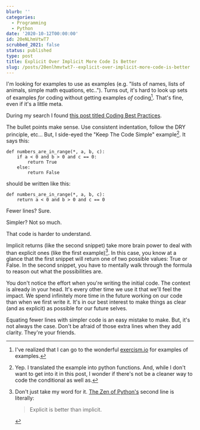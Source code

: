 ```yaml
---
blurb: ''
categories:
  - Programming
  - Python
date: '2020-10-12T00:00:00'
id: 20eNLhmVtwT7
scrubbed_2021: false
status: published
type: post
title: Explicit Over Implicit More Code Is Better
slug: /posts/20enlhmvtwt7--explicit-over-implicit-more-code-is-better
---
```


I'm looking for examples to use as examples (e.g. "lists of names, lists of animals, simple math equations, etc.."). Turns out, it's hard to look up sets of examples _for_ coding without getting examples _of_ coding[^1]. That's fine, even if it's a little meta. 

During my search I found [this post titled Coding Best Practices](https://www.topcoder.com/coding-best-practices/). 

The bullet points make sense. Use consistent indentation, follow the DRY principle, etc... But, I side-eyed the "Keep The Code Simple" example[^2]. It says this:

```python{numberLines: true}
def numbers_are_in_range(*, a, b, c):
    if a < 0 and b > 0 and c == 0:
        return True
    else:
        return False
```

should be written like this:

```python{numberLines: true}
def numbers_are_in_range(*, a, b, c):
    return a < 0 and b > 0 and c == 0
```


Fewer lines? Sure. 

Simpler? Not so much. 

That code is harder to understand.

Implicit returns (like the second snippet) take more brain power to deal with than explicit ones (like the first example)[^3]. In this case, you know at a glance that the first snippet will return one of two possible values: True or False. In the second snippet, you have to mentally walk through the formula to reason out what the possibilities are. 

You don't notice the effort when you're writing the initial code. The context is already in your head. It's every other time we use it that we'll feel the impact. We spend infinitely more time in the future working on our code than when we first write it. It's in our best interest to make things as clear (and as explicit) as possible for our future selves. 

Equating fewer lines with simpler code is an easy mistake to make. But, it's not always the case. Don't be afraid of those extra lines when they add clarity. They're your friends. 


[^1]: I've realized that I can go to the wonderful [exercism.io](https://exercism.io) for examples of examples. 

[^2]: Yep. I translated the example into python functions. And, while I don't want to get into it in this post, I wonder if there's not be a cleaner way to code the conditional as well as.

[^3]: Don't just take my word for it. [The Zen of Python's](https://www.python.org/dev/peps/pep-0020/) second line is literally:

	> Explicit is better than implicit.
